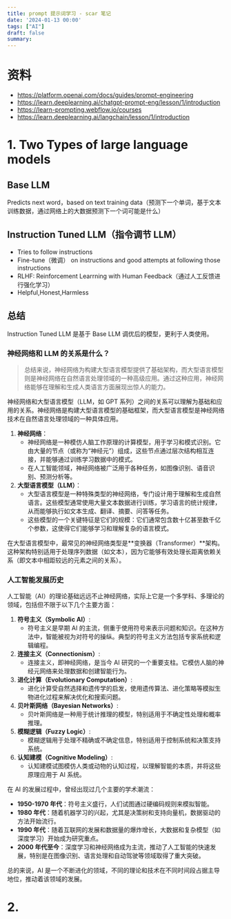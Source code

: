 ```yaml
---
title: prompt 提示词学习 - scar 笔记
date: '2024-01-13 00:00'
tags: ["AI"]
draft: false
summary: 
---
```

# 资料

- https://platform.openai.com/docs/guides/prompt-engineering
- https://learn.deeplearning.ai/chatgpt-prompt-eng/lesson/1/introduction
- https://learn-prompting.webflow.io/courses
- https://learn.deeplearning.ai/langchain/lesson/1/introduction

# 1. Two Types of large language models

## Base LLM

Predicts next word，based on text training data（预测下一个单词，基于文本训练数据，通过网络上的大数据预测下一个词可能是什么）

## Instruction Tuned LLM（指令调节 LLM）

- Tries to follow instructions
- Fine-tune（微调） on instructions and good attempts at following those instructions
- RLHF: Reinforcement Learrning with Human Feedback（通过人工反馈进行强化学习）
- Helpful,Honest,Harmless

## 总结

Instruction Tuned LLM 是基于 Base LLM 调优后的模型，更利于人类使用。

### 神经网络和 LLM 的关系是什么？

> 总结来说，神经网络为构建大型语言模型提供了基础架构，而大型语言模型则是神经网络在自然语言处理领域的一种高级应用。通过这种应用，神经网络能够在理解和生成人类语言方面展现出惊人的能力。

神经网络和大型语言模型（LLM，如 GPT 系列）之间的关系可以理解为基础和应用的关系。神经网络是构建大型语言模型的基础框架，而大型语言模型是神经网络技术在自然语言处理领域的一种具体应用。

1. **神经网络**：
   - 神经网络是一种模仿人脑工作原理的计算模型，用于学习和模式识别。它由大量的节点（或称为“神经元”）组成，这些节点通过层次结构相互连接，并能够通过训练学习数据中的模式。
   - 在人工智能领域，神经网络被广泛用于各种任务，如图像识别、语音识别、预测分析等。
2. **大型语言模型（LLM）**：
   - 大型语言模型是一种特殊类型的神经网络，专门设计用于理解和生成自然语言。这些模型通常使用大量文本数据进行训练，学习语言的统计规律，从而能够执行如文本生成、翻译、摘要、问答等任务。
   - 这些模型的一个关键特征是它们的规模：它们通常包含数十亿甚至数千亿个参数，这使得它们能够学习和理解复杂的语言模式。

在大型语言模型中，最常见的神经网络类型是**变换器（Transformer）**架构。这种架构特别适用于处理序列数据（如文本），因为它能够有效处理长距离依赖关系（即文本中相距较远的元素之间的关系）。

### 人工智能发展历史

人工智能（AI）的理论基础远远不止神经网络，实际上它是一个多学科、多理论的领域，包括但不限于以下几个主要方面：

1. **符号主义（Symbolic AI）**:
   - 符号主义是早期 AI 的主流，侧重于使用符号来表示问题和知识。在这种方法中，智能被视为对符号的操纵。典型的符号主义方法包括专家系统和逻辑编程。
2. **连接主义（Connectionism）**:
   - 连接主义，即神经网络，是当今 AI 研究的一个重要支柱。它模仿人脑的神经元网络来处理数据和创建智能行为。
3. **进化计算（Evolutionary Computation）**:
   - 进化计算受自然选择和遗传学的启发，使用遗传算法、进化策略等模拟生物进化过程来解决优化和搜索问题。
4. **贝叶斯网络（Bayesian Networks）**:
   - 贝叶斯网络是一种用于统计推理的模型，特别适用于不确定性处理和概率推理。
5. **模糊逻辑（Fuzzy Logic）**:
   - 模糊逻辑用于处理不精确或不确定信息，特别适用于控制系统和决策支持系统。
6. **认知建模（Cognitive Modeling）**:
   - 认知建模试图模仿人类或动物的认知过程，以理解智能的本质，并将这些原理应用于 AI 系统。

在 AI 的发展过程中，曾经出现过几个主要的学术潮流：

- **1950-1970 年代**：符号主义盛行，人们试图通过硬编码规则来模拟智能。
- **1980 年代**：随着机器学习的兴起，尤其是决策树和支持向量机，数据驱动的方法开始流行。
- **1990 年代**：随着互联网的发展和数据量的爆炸增长，大数据和复杂模型（如深度学习）开始成为研究重点。
- **2000 年代至今**：深度学习和神经网络成为主流，推动了人工智能的快速发展，特别是在图像识别、语言处理和自动驾驶等领域取得了重大突破。

总的来说，AI 是一个不断进化的领域，不同的理论和技术在不同时间段占据主导地位，推动着该领域的发展。

# 2.
